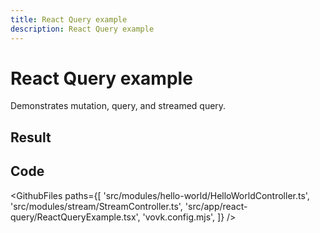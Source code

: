 ```yaml
---
title: React Query example
description: React Query example
---
```



# React Query example

Demonstrates mutation, query, and streamed query.

## Result

<Example>
  <ReactQueryExample />
</Example>

## Code

<GithubFiles
  paths={[
    'src/modules/hello-world/HelloWorldController.ts',
    'src/modules/stream/StreamController.ts',
    'src/app/react-query/ReactQueryExample.tsx',
    'vovk.config.mjs',
  ]}
/>
